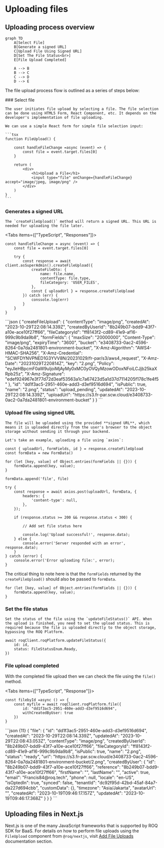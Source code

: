 
# Uploading files

## Uploading process overview

```mermaid
graph TD
    A[Select File]
    B[Generate a signed URL]
    C[Upload File Using Signed URL]
    D[Set The File Status<br>]
    E[File Upload Completed]

    A --> B
    B --> C
    C --> D
    D --> E
```

The file upload process flow is outlined as a series of steps below:

<Steps>
### Select file
    
    The user initiates file upload by selecting a file. The file selection can be done using HTML5 Form, React Component, etc. It depends on the developer's implementation of file uploading.

    We can use a simple React form for simple file selection input:

    ```tsx
    function FileUpload() {

        const handleFileChange =async (event) => {
            const file = event.target.files[0]
        }

        return (
            <div>
                <h1>Upload a File</h1>
                <input type="file" onChange={handleFileChange} accept="image/jpeg, image/png" />
            </div>
        )
    }
    ```

### Generates a signed URL

    The `createFileUpload()` method will return a signed URL. This URL is needed for uploading the file later.

<Tabs items={["TypeScript", "Responses"]}>
<Tab>
```tsx
const handleFileChange = async (event) => {
    const file = event.target.files[0]

    try {
        const response = await client.asSuperAdmin().createFileUpload({
            createFileDto: {
                name: file.name,
                contentType: file.type,
                fileCategory: 'USER_FILES',
            },
            const { uploadUrl } = response.createFileUpload
        }) catch (err) {
            conssole.log(err)
        }
    }
}    
```
</Tab>
<Tab>
```json
{
    "createFileUpload": {
        "contentType": "image/png",
        "createdAt": "2023-10-29T22:08:14.339Z",
        "createdByUserId": "8b249b07-bdd9-43f7-a10e-ace10f27ff66",
        "fileCategoryId": "ff8143f2-cd89-41e9-af16-999c9b9da9b8",
        "formFields": {
            "maxSize": "20000000",
            "Content-Type": "image/png",
            "expiryTime": "3600",
            "bucket": "e3408733-0ac2-4596-8264-0a7da2481801-environment-bucket",
            "X-Amz-Algorithm": "AWS4-HMAC-SHA256",
            "X-Amz-Credential": "SCWFDYNVPNED1G3YVV8N/20231029/fr-par/s3/aws4_request",
            "X-Amz-Date": "20231029T220814Z",
            "key": "2.png",
            "Policy": "eyJleHBpcmF0aW9uIjoiMjAyMy0xMC0yOVQyMzowODoxNFoiLCJjb25kaXRpb25z",
            "X-Amz-Signature": "edef924967e3f77d72d3eaf53563a1c7a67423d5a1d37d7114205f178c1fe4f5"
        },
        "id": "dd1f3ac5-2951-460e-add3-d3ef9516d694",
        "isPublic": true,
        "name": "2.png",
        "status": "upload_pending",
        "updatedAt": "2023-10-29T22:08:14.339Z",
        "uploadUrl": "https://s3.fr-par.scw.cloud/e3408733-0ac2-0a7da2481801-environment-bucket"
    }
}
```
</Tab> 
</Tabs>

### Upload file using signed URL 

    The file will be uploaded using the provided **signed URL**, which means it is uploaded directly from the user's browser to the object storage without sending it through your backend.

    Let's take an example, uploading a file using `axios`:

```tsx
const { uploadUrl, formFields, id } = response.createFileUpload
const formData = new FormData()

for (let [key, value] of Object.entries(formFields || {})) {
    formData.append(key, value);
}

formData.append('file', file)

try {
    const response = await axios.post(uploadUrl, formData, {
        headers: {
            'content-type': null,
        },
    });

    if (response.status >= 200 && response.status < 300) {

        // Add set file status here
        
        console.log('Upload successful!', response.data);
    } else {
        console.error('Server responded with an error', response.data);
    }
} catch (error) {
    console.error('Error uploading file:', error);
} 
```

The critical thing to note here is that the `formFields` returned by the `createFileUpload()` should also be passed to `formData`.

```tsx
for (let [key, value] of Object.entries(formFields || {})) {
    formData.append(key, value);
}
```

### Set the file status 

    Set the status of the file using the `updateFileStatus()` API. When the upload is finished, you need to set the upload status. This is required because the file is uploaded directly to the object storage, bypassing the ROQ Platform.

```tsx
await roqClient.roqPlatform.updateFileStatus({
    id: id,
    status: FileStatusEnum.Ready,
})
```

### File upload completed

With the completed file upload then we can check the file using the `file()` method.


<Tabs items={["TypeScript", "Response"]}>
<Tab>
```tsx
const filebyId =async () => {
	const myfile = await roqClient.roqPlatform.file({
		id: "dd1f3ac5-2951-460e-add3-d3ef9516d694",
		withCreatedByUser: true
	})
}
```
</Tab>
<Tab>
```json {11}
{
    "file": {
        "id": "dd1f3ac5-2951-460e-add3-d3ef9516d694",
        "createdAt": "2023-10-29T22:08:14.339Z",
        "updatedAt": "2023-10-29T22:08:43.053Z",
        "contentType": "image/png",
        "createdByUserId": "8b249b07-bdd9-43f7-a10e-ace10f27ff66",
        "fileCategoryId": "ff8143f2-cd89-41e9-af16-999c9b9da9b8",
        "isPublic": true,
        "name": "2.png",
        "status": "ready",
        "url": "https://s3.fr-par.scw.cloud/e3408733-0ac2-4596-8264-0a7da2481801-environment-bucket/2.png",
        "createdByUser": {
            "id": "8b249b07-bdd9-43f7-a10e-ace10f27ff66",
            "reference": "8b249b07-bdd9-43f7-a10e-ace10f27ff66",
            "firstName": "",
            "lastName": "",
            "active": true,
            "email": "Francis84@roq.tech",
            "phone": null,
            "locale": "en-US",
            "isOptedIn": true,
            "synced": false,
            "tenantId": "dc92f95d-42bd-45af-84a7-da227d694cbb",
            "customData": {},
            "timezone": "Asia/Jakarta",
            "avatarUrl": "",
            "createdAt": "2023-10-19T09:46:17.157Z",
            "updatedAt": "2023-10-19T09:46:17.368Z"
        }
    }
}
```
</Tab>
</Tabs>

</Steps>

## Uploading files in Next.js

Next.js is one of the many JavaScript frameworks that is supported by ROQ SDK for BaaS. For details on how to perform file uploads using the `FileUpload` component from `@roq/nextjs`, visit [Add File Uploads](/next-js/add-file-uploads) documentation section.